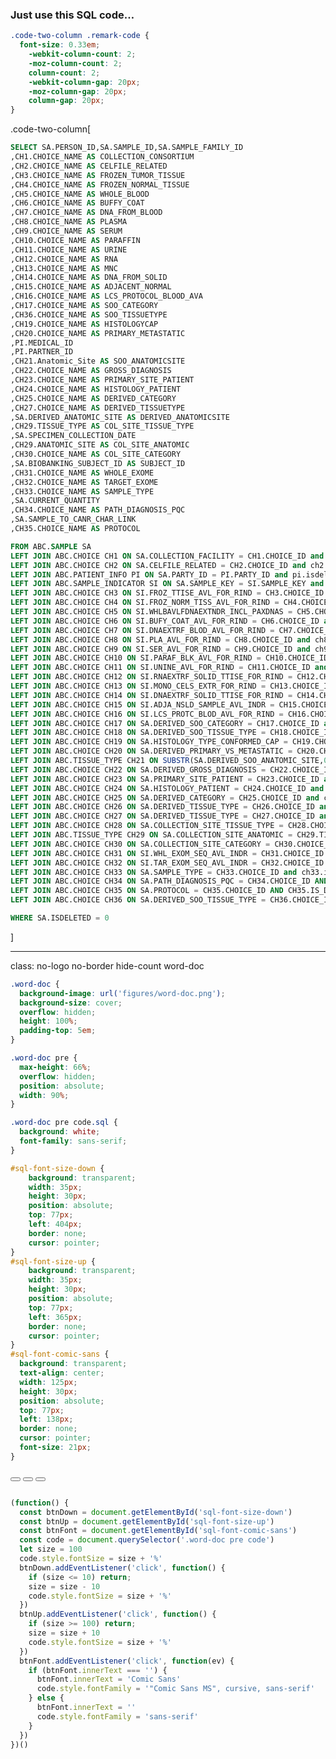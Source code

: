 
### Just use this SQL code...

```css
.code-two-column .remark-code {
  font-size: 0.33em;
	-webkit-column-count: 2;
	-moz-column-count: 2;
	column-count: 2;
	-webkit-column-gap: 20px;
	-moz-column-gap: 20px;
	column-gap: 20px;
}
```

.code-two-column[
```sql
SELECT SA.PERSON_ID,SA.SAMPLE_ID,SA.SAMPLE_FAMILY_ID
,CH1.CHOICE_NAME AS COLLECTION_CONSORTIUM 
,CH2.CHOICE_NAME AS CELFILE_RELATED
,CH3.CHOICE_NAME AS FROZEN_TUMOR_TISSUE
,CH4.CHOICE_NAME AS FROZEN_NORMAL_TISSUE
,CH5.CHOICE_NAME AS WHOLE_BLOOD
,CH6.CHOICE_NAME AS BUFFY_COAT
,CH7.CHOICE_NAME AS DNA_FROM_BLOOD
,CH8.CHOICE_NAME AS PLASMA
,CH9.CHOICE_NAME AS SERUM
,CH10.CHOICE_NAME AS PARAFFIN
,CH11.CHOICE_NAME AS URINE
,CH12.CHOICE_NAME AS RNA
,CH13.CHOICE_NAME AS MNC
,CH14.CHOICE_NAME AS DNA_FROM_SOLID
,CH15.CHOICE_NAME AS ADJACENT_NORMAL
,CH16.CHOICE_NAME AS LCS_PROTOCOL_BLOOD_AVA
,CH17.CHOICE_NAME AS SOO_CATEGORY
,CH36.CHOICE_NAME AS SOO_TISSUETYPE
,CH19.CHOICE_NAME AS HISTOLOGYCAP
,CH20.CHOICE_NAME AS PRIMARY_METASTATIC
,PI.MEDICAL_ID
,PI.PARTNER_ID
,CH21.Anatomic_Site AS SOO_ANATOMICSITE
,CH22.CHOICE_NAME AS GROSS_DIAGNOSIS
,CH23.CHOICE_NAME AS PRIMARY_SITE_PATIENT
,CH24.CHOICE_NAME AS HISTOLOGY_PATIENT
,CH25.CHOICE_NAME AS DERIVED_CATEGORY
,CH27.CHOICE_NAME AS DERIVED_TISSUETYPE
,SA.DERIVED_ANATOMIC_SITE AS DERIVED_ANATOMICSITE
,CH29.TISSUE_TYPE AS COL_SITE_TISSUE_TYPE
,SA.SPECIMEN_COLLECTION_DATE
,CH29.ANATOMIC_SITE AS COL_SITE_ANATOMIC
,CH30.CHOICE_NAME AS COL_SITE_CATEGORY
,SA.BIOBANKING_SUBJECT_ID AS SUBJECT_ID
,CH31.CHOICE_NAME AS WHOLE_EXOME
,CH32.CHOICE_NAME AS TARGET_EXOME
,CH33.CHOICE_NAME AS SAMPLE_TYPE
,SA.CURRENT_QUANTITY
,CH34.CHOICE_NAME AS PATH_DIAGNOSIS_PQC
,SA.SAMPLE_TO_CANR_CHAR_LINK
,CH35.CHOICE_NAME AS PROTOCOL

FROM ABC.SAMPLE SA
LEFT JOIN ABC.CHOICE CH1 ON SA.COLLECTION_FACILITY = CH1.CHOICE_ID and ch1.is_deleted=0
LEFT JOIN ABC.CHOICE CH2 ON SA.CELFILE_RELATED = CH2.CHOICE_ID and ch2.is_deleted=0
LEFT JOIN ABC.PATIENT_INFO PI ON SA.PARTY_ID = PI.PARTY_ID and pi.isdeleted = 0
LEFT JOIN ABC.SAMPLE_INDICATOR SI ON SA.SAMPLE_KEY = SI.SAMPLE_KEY and si.isdeleted = 0
LEFT JOIN ABC.CHOICE CH3 ON SI.FROZ_TTISE_AVL_FOR_RIND = CH3.CHOICE_ID and ch3.is_deleted=0
LEFT JOIN ABC.CHOICE CH4 ON SI.FROZ_NORM_TISS_AVL_FOR_RIND = CH4.CHOICE_ID and ch4.is_deleted=0
LEFT JOIN ABC.CHOICE CH5 ON SI.WHLBAVLFDNAEXTNDR_INCL_PAXDNAS = CH5.CHOICE_ID and ch5.is_deleted=0
LEFT JOIN ABC.CHOICE CH6 ON SI.BUFY_COAT_AVL_FOR_RIND = CH6.CHOICE_ID and ch6.is_deleted=0
LEFT JOIN ABC.CHOICE CH7 ON SI.DNAEXTRF_BLOD_AVL_FOR_RIND = CH7.CHOICE_ID and ch7.is_deleted=0
LEFT JOIN ABC.CHOICE CH8 ON SI.PLA_AVL_FOR_RIND = CH8.CHOICE_ID and ch8.is_deleted=0
LEFT JOIN ABC.CHOICE CH9 ON SI.SER_AVL_FOR_RIND = CH9.CHOICE_ID and ch9.is_deleted=0
LEFT JOIN ABC.CHOICE CH10 ON SI.PARAF_BLK_AVL_FOR_RIND = CH10.CHOICE_ID and ch10.is_deleted=0
LEFT JOIN ABC.CHOICE CH11 ON SI.UNINE_AVL_FOR_RIND = CH11.CHOICE_ID and ch11.is_deleted=0
LEFT JOIN ABC.CHOICE CH12 ON SI.RNAEXTRF_SOLID_TTISE_FOR_RIND = CH12.CHOICE_ID and ch12.is_deleted=0
LEFT JOIN ABC.CHOICE CH13 ON SI.MONO_CELS_EXTR_FOR_RIND = CH13.CHOICE_ID and ch13.is_deleted=0
LEFT JOIN ABC.CHOICE CH14 ON SI.DNAEXTRF_SOLID_TTISE_FOR_RIND = CH14.CHOICE_ID and ch14.is_deleted=0
LEFT JOIN ABC.CHOICE CH15 ON SI.ADJA_NSLD_SAMPLE_AVL_INDR = CH15.CHOICE_ID and ch15.is_deleted=0
LEFT JOIN ABC.CHOICE CH16 ON SI.LCS_PROTC_BLOD_AVL_FOR_RIND = CH16.CHOICE_ID and ch16.is_deleted=0
LEFT JOIN ABC.CHOICE CH17 ON SA.DERIVED_SOO_CATEGORY = CH17.CHOICE_ID and ch17.is_deleted=0
LEFT JOIN ABC.CHOICE CH18 ON SA.DERIVED_SOO_TISSUE_TYPE = CH18.CHOICE_ID and ch18.is_deleted=0
LEFT JOIN ABC.CHOICE CH19 ON SA.HISTOLOGY_TYPE_CONFORMED_CAP = CH19.CHOICE_ID and ch19.is_deleted=0
LEFT JOIN ABC.CHOICE CH20 ON SA.DERIVED_PRIMARY_VS_METASTATIC = CH20.CHOICE_ID and ch20.is_deleted=0
LEFT JOIN ABC.TISSUE_TYPE CH21 ON SUBSTR(SA.DERIVED_SOO_ANATOMIC_SITE,0,8) = CH21.TISSUE_TYPE_KEY and ch21.isdeleted=0
LEFT JOIN ABC.CHOICE CH22 ON SA.DERIVED_GROSS_DIAGNOSIS = CH22.CHOICE_ID and ch22.is_deleted=0
LEFT JOIN ABC.CHOICE CH23 ON SA.PRIMARY_SITE_PATIENT = CH23.CHOICE_ID and ch23.is_deleted=0
LEFT JOIN ABC.CHOICE CH24 ON SA.HISTOLOGY_PATIENT = CH24.CHOICE_ID and ch24.is_deleted=0
LEFT JOIN ABC.CHOICE CH25 ON SA.DERIVED_CATEGORY = CH25.CHOICE_ID and ch25.is_deleted=0
LEFT JOIN ABC.CHOICE CH26 ON SA.DERIVED_TISSUE_TYPE = CH26.CHOICE_ID and ch26.is_deleted=0
LEFT JOIN ABC.CHOICE CH27 ON SA.DERIVED_TISSUE_TYPE = CH27.CHOICE_ID and ch27.is_deleted=0
LEFT JOIN ABC.CHOICE CH28 ON SA.COLLECTION_SITE_TISSUE_TYPE = CH28.CHOICE_ID and ch28.is_deleted=0
LEFT JOIN ABC.TISSUE_TYPE CH29 ON SA.COLLECTION_SITE_ANATOMIC = CH29.TISSUE_TYPE_KEY and ch29.isdeleted=0
LEFT JOIN ABC.CHOICE CH30 ON SA.COLLECTION_SITE_CATEGORY = CH30.CHOICE_ID and ch30.is_deleted=0
LEFT JOIN ABC.CHOICE CH31 ON SI.WHL_EXOM_SEQ_AVL_INDR = CH31.CHOICE_ID and ch31.is_deleted=0
LEFT JOIN ABC.CHOICE CH32 ON SI.TAR_EXOM_SEQ_AVL_INDR = CH32.CHOICE_ID and ch32.is_deleted=0
LEFT JOIN ABC.CHOICE CH33 ON SA.SAMPLE_TYPE = CH33.CHOICE_ID and ch33.is_deleted=0
LEFT JOIN ABC.CHOICE CH34 ON SA.PATH_DIAGNOSIS_PQC = CH34.CHOICE_ID AND CH34.IS_DELETED = 0
LEFT JOIN ABC.CHOICE CH35 ON SA.PROTOCOL = CH35.CHOICE_ID AND CH35.IS_DELETED = 0
LEFT JOIN ABC.CHOICE CH36 ON SA.DERIVED_SOO_TISSUE_TYPE = CH36.CHOICE_ID AND CH36.IS_DELETED=0

WHERE SA.ISDELETED = 0
```
]

---
class: no-logo no-border hide-count word-doc

```css
.word-doc {
  background-image: url('figures/word-doc.png');
  background-size: cover;
  overflow: hidden;
  height: 100%;
  padding-top: 5em;
}

.word-doc pre {
  max-height: 66%;
  overflow: hidden;
  position: absolute;
  width: 90%;
}

.word-doc pre code.sql {
  background: white;
  font-family: sans-serif;
}

#sql-font-size-down {
	background: transparent;
	width: 35px;
	height: 30px;
	position: absolute;
	top: 77px;
	left: 404px;
	border: none;
	cursor: pointer;
}
#sql-font-size-up {
	background: transparent;
	width: 35px;
	height: 30px;
	position: absolute;
	top: 77px;
	left: 365px;
	border: none;
	cursor: pointer;
}
#sql-font-comic-sans {
  background: transparent;
  text-align: center;
  width: 125px;
  height: 30px;
  position: absolute;
  top: 77px;
  left: 138px;
  border: none;
  cursor: pointer;
  font-size: 21px;
}
```

<button id="sql-font-comic-sans" type="button"></button>
<button id="sql-font-size-up" type="button"></button>
<button id="sql-font-size-down" type="button"></button>

```sql
```

```js
(function() {
  const btnDown = document.getElementById('sql-font-size-down')
  const btnUp = document.getElementById('sql-font-size-up')
  const btnFont = document.getElementById('sql-font-comic-sans')
  const code = document.querySelector('.word-doc pre code')
  let size = 100
  code.style.fontSize = size + '%'
  btnDown.addEventListener('click', function() {
    if (size <= 10) return;
    size = size - 10
    code.style.fontSize = size + '%'
  })
  btnUp.addEventListener('click', function() {
    if (size >= 100) return;
    size = size + 10
    code.style.fontSize = size + '%'
  })
  btnFont.addEventListener('click', function(ev) {
    if (btnFont.innerText === '') {
      btnFont.innerText = 'Comic Sans'
      code.style.fontFamily = '"Comic Sans MS", cursive, sans-serif'
    } else {
      btnFont.innerText = ''
      code.style.fontFamily = 'sans-serif'
    }
  })
})()
```